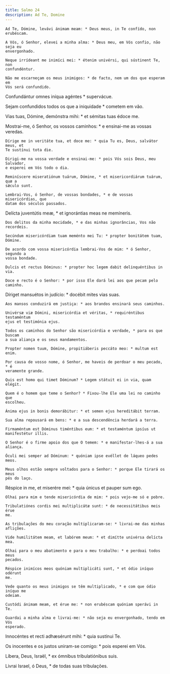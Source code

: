```yaml
---
title: Salmo 24
description: Ad Te, Domine
---
```


<div class="side-by-side not-content">

    Ad Te, Dómine, levávi ánimam meam: * Deus meus, in Te confído, non
    erubéscam.

    A Vós, ó Senhor, elevei a minha alma: * Deus meu, em Vós confio, não seja eu
    envergonhado.

    Neque irrídeant me inimíci mei: * étenim univérsi, qui sústinent Te, non
    confundéntur.

    Não me escarneçam os meus inimigos: * de facto, nem um dos que esperam em
    Vós será confundido.

Confundántur omnes iníqua agéntes \* supervácue.</span>

Sejam confundidos todos os que a iniquidade \* cometem em vão.

Vias tuas, Dómine, demónstra mihi: \* et sémitas tuas édoce me.

  <span>
    Mostrai-me, ó Senhor, os vossos caminhos: * e ensinai-me as vossas veredas.
 
    Dírige me in veritáte tua, et doce me: * quia Tu es, Deus, salvátor meus, et
    Te sustínui tota die.
 
    Dirigi-me na vossa verdade e ensinai-me: * pois Vós sois Deus, meu Salvador,
    e esperei em Vós todo o dia.
 
    Reminíscere miseratiónum tuárum, Dómine, * et misericordiárum tuárum, quæ a
    sǽculo sunt.
 
    Lembrai-Vos, ó Senhor, de vossas bondades, * e de vossas misericórdias, que
    datam dos séculos passados.

Delícta juventútis meæ, \* et ignorántias meas ne memíneris.

    Dos delitos da minha mocidade, * e das minhas ignorâncias, Vos não
    recordeis.

    Secúndum misericórdiam tuam meménto mei Tu: * propter bonitátem tuam,
    Dómine.

    De acordo com vossa misericórdia lembrai-Vos de mim: * ó Senhor, segundo a
    vossa bondade.

    Dulcis et rectus Dóminus: * propter hoc legem dabit delinquéntibus in via.

    Doce e recto é o Senhor: * por isso Ele dará lei aos que pecam pelo caminho.

Díriget mansuétos in judício: \* docébit mites vias suas.

    Aos mansos conduzirá em justiça: * aos brandos ensinará seus caminhos.

    Univérsæ viæ Dómini, misericórdia et véritas, * requiréntibus testaméntum
    ejus et testimónia ejus.

    Todos os caminhos do Senhor são misericórdia e verdade, * para os que buscam
    a sua aliança e os seus mandamentos.

    Propter nomen tuum, Dómine, propitiáberis peccáto meo: * multum est enim.

    Por causa de vosso nome, ó Senhor, me haveis de perdoar o meu pecado, * é
    veramente grande.

    Quis est homo qui timet Dóminum? * Legem státuit ei in via, quam elégit.

    Quem é o homem que teme o Senhor? * Fixou-lhe Ele uma lei no caminho que
    escolheu.

    Ánima ejus in bonis demorábitur: * et semen ejus hereditábit terram.

    Sua alma repousará em bens: * e a sua descendência herdará a terra.

    Firmaméntum est Dóminus timéntibus eum: * et testaméntum ipsíus ut
    manifestétur illis.

    O Senhor é o firme apoio dos que O temem: * e manifestar-lhes-á a sua
    aliança.

    Óculi mei semper ad Dóminum: * quóniam ipse evéllet de láqueo pedes meos.

    Meus olhos estão sempre voltados para o Senhor: * porque Ele tirará os meus
    pés do laço.

Réspice in me, et miserére mei: \* quia únicus et pauper sum ego.

    Olhai para mim e tende misericórdia de mim: * pois vejo-me só e pobre.

    Tribulatiónes cordis mei multiplicátæ sunt: * de necessitátibus meis érue
    me.

    As tribulações do meu coração multiplicaram-se: * livrai-me das minhas
    aflições.

    Vide humilitátem meam, et labórem meum: * et dimítte univérsa delícta mea.

    Olhai para o meu abatimento e para o meu trabalho: * e perdoai todos meus
    pecados.

    Réspice inimícos meos quóniam multiplicáti sunt, * et ódio iníquo odérunt
    me.

    Vede quanto os meus inimigos se têm multiplicado, * e com que ódio iníquo me
    odeiam.

    Custódi ánimam meam, et érue me: * non erubéscam quóniam sperávi in Te.

    Guardai a minha alma e livrai-me: * não seja eu envergonhado, tendo em Vós
    esperado.

Innocéntes et recti adhæsérunt mihi: \* quia sustínui Te.</span>

Os inocentes e os justos uniram-se comigo: \* pois esperei em Vós.

Líbera, Deus, Israël, \* ex ómnibus tribulatiónibus suis.

Livrai Israel, ó Deus, \* de todas suas tribulações.

</div>
